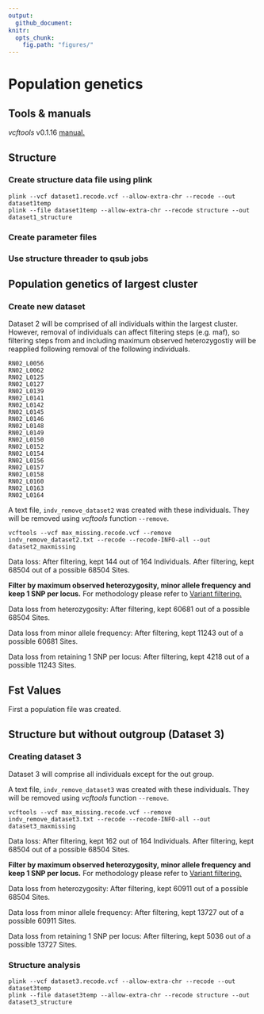 ```yaml
---
output:
  github_document:
knitr:
  opts_chunk:
    fig.path: "figures/"
---
```

# Population genetics

## Tools & manuals  
*vcftools* v0.1.16 [manual.](https://vcftools.github.io/man_latest.html)  

## Structure

### Create structure data file using plink
```
plink --vcf dataset1.recode.vcf --allow-extra-chr --recode --out dataset1temp
plink --file dataset1temp --allow-extra-chr --recode structure --out dataset1_structure
```
### Create parameter files
### Use structure threader to qsub jobs

## Population genetics of largest cluster

### Create new dataset

Dataset 2 will be comprised of all individuals within the largest cluster. However, removal of individuals can affect filtering steps (e.g. maf), so filtering steps from and including maximum observed heterozygostiy will be reapplied following removal of the following individuals. 

```
RN02_L0056
RN02_L0062
RN02_L0125
RN02_L0127
RN02_L0139
RN02_L0141
RN02_L0142
RN02_L0145
RN02_L0146
RN02_L0148
RN02_L0149
RN02_L0150
RN02_L0152
RN02_L0154
RN02_L0156
RN02_L0157
RN02_L0158
RN02_L0160
RN02_L0163
RN02_L0164
```
A text file, ```indv_remove_dataset2``` was created with these individuals. They will be removed using *vcftools* function ```--remove```.
```
vcftools --vcf max_missing.recode.vcf --remove indv_remove_dataset2.txt --recode --recode-INFO-all --out dataset2_maxmissing
```
Data loss:
After filtering, kept 144 out of 164 Individuals.
After filtering, kept 68504 out of a possible 68504 Sites.

**Filter by maximum observed heterozygosity, minor allele frequency and keep 1 SNP per locus.**
For methodology please refer to [Variant filtering.](3_variant_filtering.md)

Data loss from heterozygosity:
After filtering, kept 60681 out of a possible 68504 Sites.

Data loss from minor allele frequency:
After filtering, kept 11243 out of a possible 60681 Sites.

Data loss from retaining 1 SNP per locus:
After filtering, kept 4218 out of a possible 11243 Sites.

## Fst Values

First a population file was created.

## Structure but without outgroup (Dataset 3)
### Creating dataset 3

Dataset 3 will comprise all individuals except for the out group.

A text file, ```indv_remove_dataset3``` was created with these individuals. They will be removed using *vcftools* function ```--remove```.


```
vcftools --vcf max_missing.recode.vcf --remove indv_remove_dataset3.txt --recode --recode-INFO-all --out dataset3_maxmissing
```
Data loss:
After filtering, kept 162 out of 164 Individuals.
After filtering, kept 68504 out of a possible 68504 Sites.

**Filter by maximum observed heterozygosity, minor allele frequency and keep 1 SNP per locus.**
For methodology please refer to [Variant filtering.](3_variant_filtering.md)

Data loss from heterozygosity:
After filtering, kept 60911 out of a possible 68504 Sites.

Data loss from minor allele frequency:
After filtering, kept 13727 out of a possible 60911 Sites.

Data loss from retaining 1 SNP per locus:
After filtering, kept 5036 out of a possible 13727 Sites.

### Structure analysis
```
plink --vcf dataset3.recode.vcf --allow-extra-chr --recode --out dataset3temp
plink --file dataset3temp --allow-extra-chr --recode structure --out dataset3_structure
```
